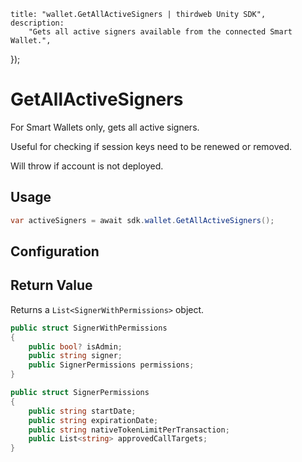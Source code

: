 
	title: "wallet.GetAllActiveSigners | thirdweb Unity SDK",
	description:
		"Gets all active signers available from the connected Smart Wallet.",
});

# GetAllActiveSigners

For Smart Wallets only, gets all active signers.

Useful for checking if session keys need to be renewed or removed.

Will throw if account is not deployed.

## Usage

```csharp
var activeSigners = await sdk.wallet.GetAllActiveSigners();
```

## Configuration

## Return Value

Returns a `List<SignerWithPermissions>` object.

```csharp
public struct SignerWithPermissions
{
    public bool? isAdmin;
    public string signer;
    public SignerPermissions permissions;
}

public struct SignerPermissions
{
    public string startDate;
    public string expirationDate;
    public string nativeTokenLimitPerTransaction;
    public List<string> approvedCallTargets;
}
```
